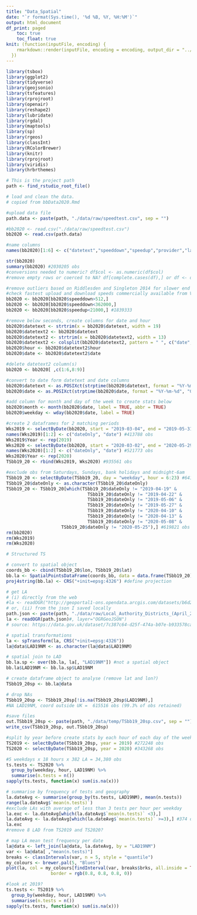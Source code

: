 ```yaml
---
title: "Data_Spatial"
date: "`r format(Sys.time(), '%d %B, %Y, %H:%M')`"
output: html_document
df_print: paged
    toc: true
    toc_float: true
knit: (function(inputFile, encoding) {
    rmarkdown::render(inputFile, encoding = encoding, output_dir = "../output")
  })
---
```


```r
library(tsbox)
library(ggplot2)
library(tidyverse)
library(geojsonio)
library(tsfeatures)
library(rprojroot)
library(openair)
library(reshape2)
library(lubridate)
library(rgdal)
library(maptools)
library(sp)
library(rgeos)
library(classInt)
library(RColorBrewer)
library(knitr)
library(rprojroot)
library(viridis)
library(hrbrthemes)

# This is the project path
path <- find_rstudio_root_file()
```


```r

# load and clean the data.
# copied from bbData2020.Rmd

#upload data file
path.data <- paste(path, "./data/raw/speedtest.csv", sep = "")

#bb2020 <- read.csv("./data/raw/speedtest.csv")
bb2020 <- read.csv(path.data)

#name columns
names(bb2020)[1:6] <- c("datetext","speeddown","speedup","provider","lat", "lon") 

str(bb2020)
summary(bb2020) #2030205 obs
#conversions needed to numeric? df$col <- as.numeric(df$col) 
#remove empty rows or coerced to NA? df[complete.cases(df),] or df <- df[!is.na(df$col),]

#remove outliers based on Riddlesden and Singleton 2014 for slower end
#check fastest upload and download speeds commercially available from Virgin Media (Gigaclear offers even faster!)
bb2020 <- bb2020[bb2020$speeddown>512,] 
bb2020 <- bb2020[bb2020$speeddown<362000,]
bb2020 <- bb2020[bb2020$speedup<21000,] #1839333

#remove below seconds, create columns for date and hour
bb2020$datetext <- strtrim(x = bb2020$datetext, width = 19) 
bb2020$datetext2 <- bb2020$datetext
bb2020$datetext2 <- strtrim(x = bb2020$datetext2, width = 13)
bb2020$datetext2 <- colsplit(bb2020$datetext2, pattern = " ", c("date", "hour"))
bb2020$hour <- bb2020$datetext2$hour
bb2020$date <- bb2020$datetext2$date

#delete datetext2 column(s)
bb2020 <- bb2020[ ,c(1:6,8:9)]

#convert to date form datetext and date columns
bb2020$datetext <- as.POSIXct(strptime(bb2020$datetext, format = "%Y-%m-%d %H:%M:%S", "GMT")) 
bb2020$date <- as.POSIXct(strptime(bb2020$date, format = "%Y-%m-%d", "GMT"))

#add column for month and day of the week to create stats below
bb2020$month <- month(bb2020$date, label = TRUE, abbr = TRUE)
bb2020$weekday <- wday(bb2020$date, label = TRUE)

#create 2 dataframes for 2 matching periods
Wks2019 <- selectByDate(bb2020, start = "2019-03-04", end = "2019-05-31")
names(Wks2019)[1:2] <- c("dateOnly", "date") #413788 obs
Wks2019$Year <- rep(2019)
Wks2020 <- selectByDate(bb2020, start = "2020-03-02", end = "2020-05-29")
names(Wks2020)[1:2] <- c("dateOnly", "date") #521773 obs
Wks2020$Year <- rep(2020)
TSbb19_20 <- rbind(Wks2019, Wks2020) #935561 obs

#exclude obs from Saturdays, Sundays, bank holidays and midnight-6am
TSbb19_20 <- selectByDate(TSbb19_20, day = "weekday", hour = 6:23) #641830 obs
TSbb19_20$dateOnly <- as.character(TSbb19_20$dateOnly)
TSbb19_20 <- TSbb19_20[which(TSbb19_20$dateOnly != "2019-04-19" &
                               TSbb19_20$dateOnly != "2019-04-22" &
                               TSbb19_20$dateOnly != "2019-05-06" &
                               TSbb19_20$dateOnly != "2019-05-27" &
                               TSbb19_20$dateOnly != "2020-04-10" &
                               TSbb19_20$dateOnly != "2020-04-13" &
                               TSbb19_20$dateOnly != "2020-05-08" &
                     TSbb19_20$dateOnly != "2020-05-25"),] #619821 obs
rm(bb2020)
rm(Wks2019)
rm(Wks2020)
```

```r

# Structured TS

# convert to spatial object
coords_bb <- cbind(TSbb19_20$lon, TSbb19_20$lat)
bb.la <- SpatialPointsDataFrame(coords_bb, data = data.frame(TSbb19_20))
proj4string(bb.la) <- CRS("+init=epsg:4326") #define projection

# get LA 
# (i) directly from the web
#la <- readOGR("http://geoportal1-ons.opendata.arcgis.com/datasets/b6d2e15801de45328b760a4f55d74318_0.geojson?outSR={%22latestWkid%22:3857,%22wkid%22:102100}")#, layer="OGRGeoJSON")
# or, (ii) from the json I saved locally
path.json <- paste(path, "./data/raw/Local_Authority_Districts_(April_2019)_Boundaries_UK_BFE.geojson", sep = "")
la <- readOGR(path.json)#, layer="OGRGeoJSON")
# source: https://data.gov.uk/dataset/7c387c64-d25f-474a-b07e-b933578caea2/local-authority-districts-april-2019-boundaries-uk-bfe

# spatial transformations
la <- spTransform(la, CRS("+init=epsg:4326"))
la@data$LAD19NM <- as.character(la@data$LAD19NM)

# spatial join to LAD
bb.la.sp <- over(bb.la, la[, "LAD19NM"]) #not a spatial object
bb.la$LAD19NM <- bb.la.sp$LAD19NM

# create dataframe object to analyse (remove lat and lon?)
TSbb19_20sp <- bb.la@data

# drop NAs
TSbb19_20sp <- TSbb19_20sp[!is.na(TSbb19_20sp$LAD19NM),]
#NA LAD19NM, coord outside UK =  615516 obs (99.3% of obs retained)

#save files
out.TSbb19_20sp <- paste(path, "./data/temp/TSbb19_20sp.csv", sep = "")
write_csv(TSbb19_20sp, out.TSbb19_20sp)
```

```r

#split by year before create stats by each hour of each day of the week
TS2019 <- selectByDate(TSbb19_20sp, year = 2019) #272248 obs
TS2020 <- selectByDate(TSbb19_20sp, year = 2020) #343268 obs

#5 weekdays x 18 hours x 382 LA = 34,380 obs
ts.tests <- TS2020 %>%
  group_by(weekday, hour, LAD19NM) %>%
  summarise(n.tests = n())
sapply(ts.tests, function(x) sum(is.na(x)))

# summarise by frequency of tests and geography
la.dateAvg <- summarise(group_by(ts.tests, LAD19NM), mean(n.tests))
range(la.dateAvg$`mean(n.tests)`)
#exclude LAs with average of less than 3 tests per hour per weekday
la.exc <- la.dateAvg[which(la.dateAvg$`mean(n.tests)` <3),]
la.dateAvg <- la.dateAvg[which(la.dateAvg$`mean(n.tests)` >=3),] #374 or 98% of LADs, so sufficient to keep 90 data points in ts
la.exc
#remove 8 LAD from TS2019 and TS2020?

# map LA mean test frequency per date
la@data <- left_join(la@data, la.dateAvg, by = "LAD19NM")
var <- la@data[ ,"mean(n.tests)"]
breaks <- classIntervals(var, n = 5, style = "quantile")
my_colours <- brewer.pal(5, "Blues")
plot(la, col = my_colours[findInterval(var, breaks$brks, all.inside = TRUE)], axes = FALSE,
                 border = rgb(0.8, 0.8, 0.8, 0))

#look at 2019?
ts.tests <- TS2019 %>%
  group_by(weekday, hour, LAD19NM) %>%
  summarise(n.tests = n())
sapply(ts.tests, function(x) sum(is.na(x)))

```
